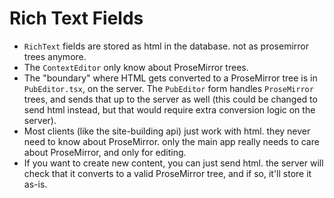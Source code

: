 # Rich Text Fields

- `RichText` fields are stored as html in the database. not as prosemirror trees anymore.
- The `ContextEditor` only know about ProseMirror trees.
- The "boundary" where HTML gets converted to a ProseMirror tree is in `PubEditor.tsx`, on the server. The `PubEditor` form handles `ProseMirror` trees, and sends that up to the server as well (this could be changed to send html instead, but that would require extra conversion logic on the server).
- Most clients (like the site-building api) just work with html. they never need to know about ProseMirror. only the main app really needs to care about ProseMirror, and only for editing.
- If you want to create new content, you can just send html. the server will check that it converts to a valid ProseMirror tree, and if so, it'll store it as-is.
